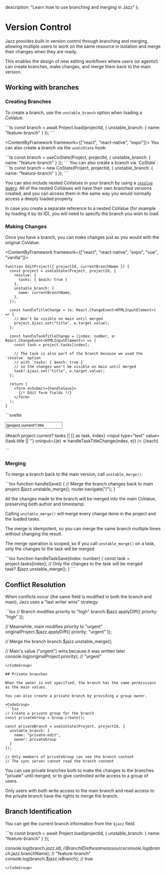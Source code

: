 
  description: "Learn how to use branching and merging in Jazz"
};

# Version Control

Jazz provides built-in version control through branching and merging, allowing multiple users to work on the same resource in isolation and merge their changes when they are ready. 

This enables the design of new editing workflows where users (or agents!) can create branches, make changes, and merge them back to the main version.

## Working with branches

### Creating Branches

To create a branch, use the `unstable_branch` option when loading a CoValue:

<CodeGroup>
```ts
const branch = await Project.load(projectId, {
  unstable_branch: { name: "feature-branch" }
});
```
</CodeGroup>

<ContentByFramework framework={["react", "react-native", "expo"]}>
You can also create a branch via the `useCoState` hook:

<CodeGroup>
```ts
const branch = useCoState(Project, projectId, {
  unstable_branch: { name: "feature-branch" }
});
```
</CodeGroup>
</ContentByFramework>
<ContentByFramework framework={["svelte"]}>
You can also create a branch via `CoState`:

<CodeGroup>
```ts
const branch = new CoState(Project, projectId, {
  unstable_branch: { name: "feature-branch" }
});
```
</CodeGroup>
</ContentByFramework>

You can also include nested CoValues in your branch by using a [`resolve` query](/docs/using-covalues/subscription-and-loading#resolve-queries). All of the nested CoValues will have their own branched versions created, and you can access them in the same way you would normally access a deeply loaded property.

<Alert variant="info" className="mt-4 flex gap-2 items-center">
  In case you create a separate reference to a nested CoValue (for example by loading it by its ID), you will need to specify the branch you wish to load.
</Alert>

### Making Changes

Once you have a branch, you can make changes just as you would with the original CoValue:

<ContentByFramework framework={["react", "react-native", "expo", "vue", "vanilla"]}>  
<CodeGroup>
```tsx 
function EditProject({ projectId, currentBranchName }) {
  const project = useCoState(Project, projectId, {
    resolve: {
      tasks: { $each: true }
    },
    unstable_branch: {
      name: currentBranchName,
    },
  });

  const handleTitleChange = (e: React.ChangeEvent<HTMLInputElement>) => {
    // Won't be visible on main until merged
    project.$jazz.set("title", e.target.value);
  };

  const handleTaskTitleChange = (index: number, e: React.ChangeEvent<HTMLInputElement>) => {
    const task = project.tasks[index];

    // The task is also part of the branch because we used the `resolve` option
    // with `tasks: { $each: true }`
    // so the changes won't be visible on main until merged
    task?.$jazz.set("title", e.target.value);
  };

  return (
    <form onSubmit={handleSave}>
      {/* Edit form fields */}
    </form>
  );
}
```
</CodeGroup>
</ContentByFramework>
<ContentByFramework framework={["svelte"]}>
<CodeGroup>
```svelte
<script lang="ts">
  import { CoState } from 'jazz-tools/svelte';
  import { Project } from './schema.js';

  let projectId = $state<string>();
  let currentBranchName = $state<string>('main');

  const project = new CoState(Project, () => projectId, () => ({
    resolve: {
      tasks: { $each: true }
    },
    unstable_branch: currentBranchName === 'main' ? undefined : { name: currentBranchName }
  }));

  function handleTitleChange(e: Event) {
    const target = e.target as HTMLInputElement;
    // Won't be visible on main until merged
    project.current?.$jazz.set("title", target.value);
  }

  function handleTaskTitleChange(index: number, e: Event) {
    const target = e.target as HTMLInputElement;
    const task = project.current?.tasks[index];

    // The task is also part of the branch because we used the `resolve` option
    // with `tasks: { $each: true }`
    // so the changes won't be visible on main until merged
    task?.$jazz.set("title", target.value);
  }
</script>

<form>
  <!-- Edit form fields -->
  <input 
    type="text" 
    value={project.current?.title || ''} 
    oninput={handleTitleChange}
  />
  
  {#each project.current?.tasks || [] as task, index}
    <input 
      type="text" 
      value={task.title || ''} 
      oninput={(e) => handleTaskTitleChange(index, e)}
    />
  {/each}
</form>
```
</CodeGroup>
</ContentByFramework>

### Merging

To merge a branch back to the main version, call `unstable_merge()`:

<CodeGroup>
```tsx 
function handleSave() {
  // Merge the branch changes back to main
  project.$jazz.unstable_merge();
  router.navigate("/");
}
```
</CodeGroup>

All the changes made to the branch will be merged into the main CoValue, preserving both author and timestamp.

Calling `unstable_merge()` will merge every change done in the project and the loaded tasks.

The merge is idempotent, so you can merge the same branch multiple times without changing the result.

The merge operation is scoped, so if you call `unstable_merge()` on a task, only the changes to the task will be merged

<CodeGroup>
```tsx 
function handleTaskSave(index: number) {
  const task = project.tasks[index];
  // Only the changes to the task will be merged
  task?.$jazz.unstable_merge();
}
```
</CodeGroup>


## Conflict Resolution

When conflicts occur (the same field is modified in both the branch and main), Jazz uses a "last writer wins" strategy:

<CodeGroup>
```tsx
// Branch modifies priority to "high"
branch.$jazz.applyDiff({ priority: "high" });

// Meanwhile, main modifies priority to "urgent"
originalProject.$jazz.applyDiff({ priority: "urgent" });

// Merge the branch
branch.$jazz.unstable_merge();

// Main's value ("urgent") wins because it was written later
console.log(originalProject.priority); // "urgent"
```
</CodeGroup>

## Private branches

When the owner is not specified, the branch has the same permissions as the main values.

You can also create a private branch by providing a group owner.

<CodeGroup>
```tsx 
// Create a private group for the branch
const privateGroup = Group.create();

const privateBranch = useCoState(Project, projectId, {
  unstable_branch: { 
    name: "private-edit", 
    owner: privateGroup 
  }
});

// Only members of privateGroup can see the branch content
// The sync server cannot read the branch content
```
</CodeGroup>


You can use private branches both to make the changes to the branches "private" until merged, or to give controlled write access to a group of users.

Only users with both write access to the main branch and read access to the private branch have the rights to merge the branch.

## Branch Identification

You can get the current branch information from the `$jazz` field.

<CodeGroup>
```ts 
const branch = await Project.load(projectId, {
  unstable_branch: { name: "feature-branch" }
});

console.log(branch.$jazz.id); // Branch ID is the same as source
console.log(branch.$jazz.branchName); // "feature-branch"
console.log(branch.$jazz.isBranch); // true
```
</CodeGroup>
